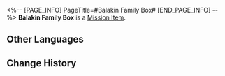 <%-- [PAGE_INFO]
PageTitle=#Balakin Family Box#
[END_PAGE_INFO] --%>
{{Item Infobox
|id          = 140025
|image       = Item Balakin Family Box.png
|type        = Mission Item
|invCategory = Missions
|rarity      = 3
|effect      = 
|description = An iron box passed down by the Balakin family, containing secrets left behind by their ancestors hundreds of years ago.
}}
{{Description|''"My ancestors left behind the iron box, but forgot to leave its key. Funny, very funny."''}}
'''Balakin Family Box''' is a [[Mission Item]].

==Other Languages==
{{Other Languages
|en   = Balakin Family Box
|zhs  = 巴拉金家族铁盒
|zht  = 巴拉金家族鐵盒
|ja   = バラキンの鉄の箱
|ko   = 발라킨 가문의 철제 상자
|es   = Caja de la familia Balakin
|fr   = Boîte familiale des Balakine
|ru   = Ящик семьи Балакиных
|th   = กล่องเหล็กตระกูล Balakin
|vi   = Chiếc Hộp Thiếc Của Nhà Balakin
|de   = Schachtel der Familie Balakin
|id   = Kotak Keluarga Balakin
|pt   = Caixa da Família Balakin
}}

==Change History==
{{Change History|1.0}}
